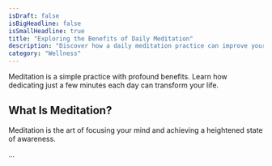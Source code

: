 ```yaml
---
isDraft: false
isBigHeadline: false
isSmallHeadline: true
title: "Exploring the Benefits of Daily Meditation"
description: "Discover how a daily meditation practice can improve your mental clarity and well-being."
category: "Wellness"
---
```


Meditation is a simple practice with profound benefits. Learn how dedicating just a few minutes each day can transform your life.

## What Is Meditation?

Meditation is the art of focusing your mind and achieving a heightened state of awareness.

...
